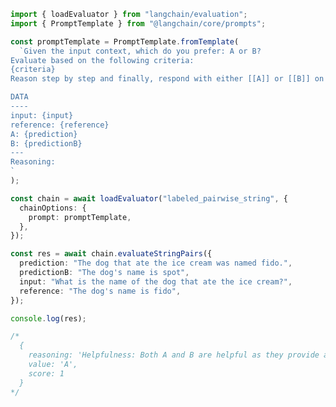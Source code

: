 ```typescript
import { loadEvaluator } from "langchain/evaluation";
import { PromptTemplate } from "@langchain/core/prompts";

const promptTemplate = PromptTemplate.fromTemplate(
  `Given the input context, which do you prefer: A or B?
Evaluate based on the following criteria:
{criteria}
Reason step by step and finally, respond with either [[A]] or [[B]] on its own line.

DATA
----
input: {input}
reference: {reference}
A: {prediction}
B: {predictionB}
---
Reasoning:
`
);

const chain = await loadEvaluator("labeled_pairwise_string", {
  chainOptions: {
    prompt: promptTemplate,
  },
});

const res = await chain.evaluateStringPairs({
  prediction: "The dog that ate the ice cream was named fido.",
  predictionB: "The dog's name is spot",
  input: "What is the name of the dog that ate the ice cream?",
  reference: "The dog's name is fido",
});

console.log(res);

/*
  {
    reasoning: 'Helpfulness: Both A and B are helpful as they provide a direct answer to the question.Relevance: Both A and B refer to the question, but only A matches the reference text.Correctness: Only A is correct as it matches the reference text.Depth: Both A and B are straightforward and do not demonstrate depth of thought.Based on these criteria, the preferred response is A. ',
    value: 'A',
    score: 1
  }
*/
```
